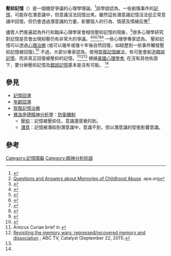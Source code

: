 '''壓抑記憶'''（{{Lang-en|Repressed memory}}）是一個備受爭議的心理學理論。<ref name="LoftusKetchum">{{cite book |last1=Loftus |first1=Elizabeth |last2=Ketchum |first2=Katherine |title=The Myth of Repressed Memory: False Memories and Allegations of Sexual Abuse |url=https://archive.org/details/mythofrepressedm00loft_0|date=1994 |publisher=St. Martins Press |location=New York, NY |isbn=0312114540}}</ref>該學說認為，一些創傷事件的[[記憶|記憶]]，可能存在潛意識中，但意識沒法回憶出來。雖然這些潛意識記憶沒法從正常意識中回憶，但仍會透過潛意識的力量，影響個人的行為、情感及情緒反應<ref name="childhood abuse">[http://www.apa.org/topics/trauma/memories.aspx?item=1 Questions and Answers about Memories of Childhood Abuse] {{Wayback|url=http://www.apa.org/topics/trauma/memories.aspx?item=1 |date=20180909111040 }}.apa.org</ref> 

儘管人們普遍認為外行和臨床心理學家會相信壓抑記憶的現象，<ref>{{Cite journal|last=Loftus|first=Elizabeth F.|authorlink=Elizabeth Loftus|title=The reality of repressed memories|journal=American Psychologist|volume=48|issue=5|pages=518–537|doi=10.1037/0003-066x.48.5.518|year=1993|pmid=8507050|url=https://semanticscholar.org/paper/76b320fb04095859b8d3954dedfd1ac4083b5451}}</ref>很多心理學研究對記憶是否會出現抑壓仍有非常大的爭議。<ref name=McNally2004>{{cite journal | author = McNally, R.J. | year = 2004 | title = The Science and Folklore of Traumatic Amnesia | journal = Clinical Psychology Science and Practice | volume = 11 | issue = 1 | pages = 29–33 | doi = 10.1093/clipsy/bph056}}</ref><ref name="mainstream">{{cite journal |author=McNally RJ |title=Dispelling confusion about traumatic dissociative amnesia |url=https://archive.org/details/sim_mayo-clinic-proceedings_2007-09_82_9/page/1083 |journal=Mayo Clin. Proc. |volume=82 |issue=9 |pages=1083–90 |year=2007 |pmid=17803876 |doi=10.4065/82.9.1083}}</ref><ref name="pmid15279316">{{cite journal |author=McNally RJ |title=Is traumatic amnesia nothing but psychiatric folklore? |journal=Cogn Behav Ther |volume=33 |issue=2 |pages=97–101; discussion 102–4, 109–11 |year=2004 |pmid=15279316 |doi=10.1080/16506070410021683}}</ref><ref name=Debunking>{{cite journal |author=McNally RJ |title=Debunking myths about trauma and memory |url=https://archive.org/details/sim_canadian-journal-of-psychiatry_2005-11_50_13/page/817 |journal=Can J Psychiatry |volume=50 |issue=13 |pages=817–22 |year=2005 |pmid=16483114 |doi=10.1177/070674370505001302}}</ref><ref name="pmid17803876">{{cite journal|last1=McNally|first1=RJ|title=Dispelling confusion about traumatic dissociative amnesia|url=https://archive.org/details/sim_mayo-clinic-proceedings_2007-09_82_9/page/1083|journal=Mayo Clinic Proceedings|date=September 2007|volume=82|issue=9|pages=1083–90|pmid=17803876|doi=10.4065/82.9.1083}}</ref><ref name="Otgaar">{{cite journal |last1=Otgaar |first1=Henry |last2=Howe |first2=Mark |last3=Patihis |first3=Lawrence |last4=Merckelbach |first4=Harald |last5=Lynn |first5=Stephen |last6=Lilienfeld |first6=Scott |last7=Loftus |first7=Elizabeth |title=The return of the repressed: The persistent and problematic claims of long-forgotten trauma |journal=Perspectives on Psychological Science |volume=14 |issue=6 |pages=1072–1095 |date=2019 |doi=10.1177/1745691619862306 |pmid=31584864 |pmc=6826861 }}</ref> 一些心理學專家認為， 壓抑記憶可以透過[[心理治療|心理治療]] (或可以幾年或幾十年後自然回復，如經歷到一些事件觸發壓抑記憶被回復),<ref name="dissoc-9-4">{{cite journal|title=Memory recovery of childhood sexual abuse |last=Albach |first=Francine |author2=Peter Paul Moormann | author3=Bob Bermond |journal=Dissociation |volume= 9| issue =  4 |pages= 261–273 |hdl=1794/1774 |date=December 1996|issn=0896-2863}}</ref> 不過，大部分專家認為，使用[[恢復記憶療法|恢復記憶療法]]，有可能會創造[[錯誤記憶|錯誤記憶]]，而非真正回復被壓抑的記憶。<ref name=amicus>Amicus Curiae brief in {{cite court |litigants=Taus v. Loftus |vol=|reporter= |opinion= |pinpoint= |court=Supreme Court of California | date = February 21, 2006 |url=}}</ref><ref name="abc">[https://www.youtube.com/watch?v=VcFRZsD8DLk Revisiting the memory wars: repressed/recovered memory and dissociation] {{Wayback|url=https://www.youtube.com/watch?v=VcFRZsD8DLk |date=20120313211122 }}; ABC TV, Catalyst (September 22, 2011).</ref><ref name="pmid17803876" /> 根據[[美國心理學會|美國心理學會]], 在沒有其他佐證下，要分辦壓抑記憶及[[錯誤記憶|錯誤記憶]]基本是沒有可能。 <ref name="childhood abuse" />

==參見==
* [[記憶回溯|記憶回溯]]
* [[年齡回溯|年齡回溯]]
* [[恢復記憶治療|恢復記憶治療]]
* [[佛洛伊德|佛洛伊德]][[精神分析學|精神分析學]]：[[防衛機制|防衛機制]]
** [[壓抑|壓抑]]：記憶被壓抑住，意識還感覺的到。
** [[潛意|潛意]]：記憶被潛抑到潛意識中，意識不到，但以潛意識的型態影響意識。

==參考==
{{reflist}}

{{DEFAULTSORT:Repressed memory}}
{{記憶}}{{Defence_mechanisms}}
[[Category:記憶障礙|Category:記憶障礙]]
[[Category:精神分析術語|Category:精神分析術語]]